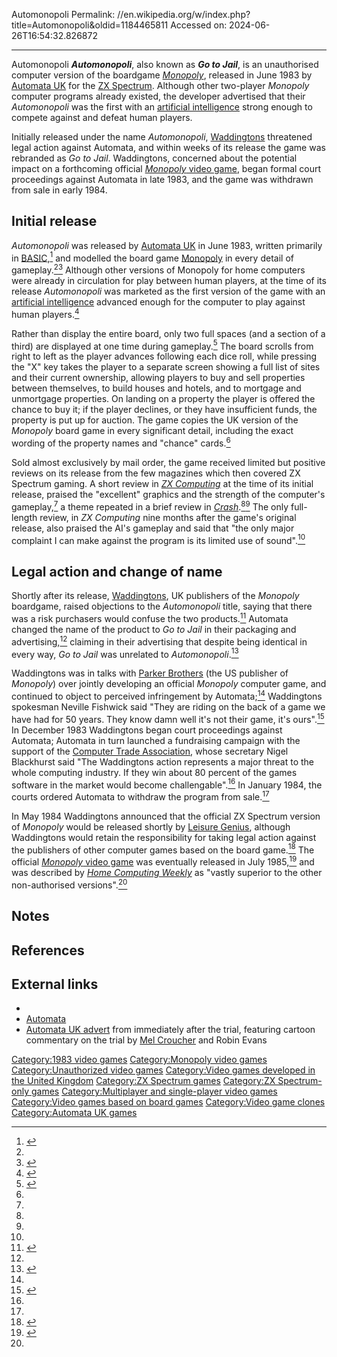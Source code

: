 Automonopoli
Permalink: //en.wikipedia.org/w/index.php?title=Automonopoli&oldid=1184465811
Accessed on: 2024-06-26T16:54:32.826872



------
Automonopoli
{{Short description|Unauthorised computer version of the boardgame Monopoly}}
{{Infobox video game
|title  = Automonopoli/Go to Jail
|image = Automonopoli_aka_Go_to_Jail_box_art.jpg
|developer = J. H. Woodhead
|publisher = [[Automata UK]]
|engine =
|released = [[1983 in video gaming|1983]]
|genre =
|modes = [[Single-player video game|Single-player]], [[Multiplayer]]
|platforms = [[ZX Spectrum]]
}}
'''''Automonopoli''''', also known as '''''Go to Jail''''', is an unauthorised computer version of the boardgame ''[[Monopoly (game)|Monopoly]]'', released in June 1983 by [[Automata UK]] for the [[ZX Spectrum]]. Although other two-player ''Monopoly'' computer programs already existed, the developer advertised that their ''Automonopoli'' was the first with an [[Artificial intelligence (video games)|artificial intelligence]] strong enough to compete against and defeat human players.

Initially released under the name ''Automonopoli'', [[Waddingtons]] threatened legal action against Automata, and within weeks of its release the game was rebranded as ''Go to Jail''. Waddingtons, concerned about the potential impact on a forthcoming official [[Monopoly (video games)|''Monopoly'' video game]], began formal court proceedings against Automata in late 1983, and the game was withdrawn from sale in early 1984.

== Initial release ==
''Automonopoli'' was released by [[Automata UK]] in June 1983, written primarily in [[BASIC]],<ref name="ZX Apr 84">{{cite journal |last=Hickling |first=Philip |date=April 1984 |title=Go To Jail |url=https://archive.org/stream/zxcomputing-magazine-1984-04/ZXComputing_1984_04#page/n49/mode/2up |journal=ZX Computing |publisher=Argus |pages=50 |access-date=14 May 2014}}</ref> and modelled the board game [[Monopoly (game)|Monopoly]] in every detail of gameplay.<ref name="ZX Apr 84" /><ref name="Crash Feb 84">{{cite journal |date=Feb 1984 |title=Go To Jail |url=https://archive.org/stream/Crash_No._01_1984-02_Newsfield_GB#page/n57/ |journal=Crash |publisher=Newsfield |volume=1 |issue=1 |pages=59 |access-date=14 May 2014}}</ref> Although other versions of Monopoly for home computers were already in circulation for play between human players, at the time of its release ''Automonopoli'' was marketed as the first version of the game with an [[Artificial intelligence (video games)|artificial intelligence]] advanced enough for the computer to play against human players.<ref>{{cite journal |date=9–15 June 1983 |title=Monopoly! |url=https://archive.org/stream/popular-computing-weekly-1983-06-09/PopularComputing_Weekly_Issue_1983-06-09#page/n45/ |journal=Popular Computing Weekly |publisher=Sunshine Publications |volume=2 |issue=23 |pages=46 |access-date=14 May 2014}}</ref>

Rather than display the entire board, only two full spaces (and a section of a third) are displayed at one time during gameplay.<ref name ="ZX Oct 83">{{cite journal |date=Oct–Nov 1983 |title=Automonopoli<!--Previous title (?): Monopoly!--> |url=https://archive.org/stream/zxcomputing-magazine-1983-10/ZXComputing_1983_10#page/n19/ |journal=ZX Computing |publisher=Argus |volume=1 |issue=9 |pages=20 |access-date=14 May 2014}}</ref> The board scrolls from right to left as the player advances following each dice roll, while pressing the "X" key takes the player to a separate screen showing a full list of sites and their current ownership, allowing players to buy and sell properties between themselves, to build houses and hotels, and to mortgage and unmortgage properties. On landing on a property the player is offered the chance to buy it; if the player declines, or they have insufficient funds, the property is put up for auction. The game copies the UK version of the ''Monopoly'' board game in every significant detail, including the exact wording of the property names and "chance" cards.<ref name="ZX Apr 84" />

Sold almost exclusively by mail order, the game received limited but positive reviews on its release from the few magazines which then covered ZX Spectrum gaming. A short review in ''[[ZX Computing]]'' at the time of its initial release, praised the "excellent" graphics and the strength of the computer's gameplay,<ref name="ZX Oct 83" /> a theme repeated in a brief review in [[Crash (magazine)|''Crash'']].<ref name="Crash Feb 84" /><ref name="ZX Oct 83" />{{efn|Prior to February 1984, ''Crash'' had been a mail-order catalogue. ''Go to Jail'' received a brief review in its first issue as a computing magazine, in a section in which existing software was reviewed and compared.}} The only full-length review, in ''ZX Computing'' nine months after the game's original release,{{efn|This review reviewed the game under the name of ''Go to Jail''.}} also praised the AI's gameplay and said that "the only major complaint I can make against the program is its limited use of sound".<ref name="ZX Apr 84" />

== Legal action and change of name ==
Shortly after its release, [[Waddingtons]], UK publishers of the ''Monopoly'' boardgame, raised objections to the ''Automonopoli'' title, saying that there was a risk purchasers would confuse the two products.<ref name="PCW Dec 83">{{cite journal |date=22 December 1983 |title=Monopoly game makers in new battle |url=https://archive.org/stream/popular-computing-weekly-1983-12-22/PopularComputing_Weekly_Issue_1983-12-22#page/n3/ |journal=Popular Computing Weekly |publisher=Sunshine Publications |volume=2 |issue=51 |pages=5 |access-date=14 May 2014}}</ref> Automata changed the name of the product to ''Go to Jail'' in their packaging and advertising,<ref name="PCW Dec 83" /> claiming in their advertising that despite being identical in every way, ''Go to Jail'' was unrelated to ''Automonopoli''.<ref>{{cite journal |last=Croucher |first=Mel |author-link1=Mel Croucher |date=21–27 Jul 1983 |title='Go To Jail' legal sensation |url=https://archive.org/stream/popular-computing-weekly-1983-07-21/PopularComputing_Weekly_Issue_1983-07-21#page/n47/ |journal=Popular Computing Weekly |publisher=Sunshine Publications |volume=2 |issue=29 |pages=48 |access-date=14 May 2014}}</ref>

Waddingtons was in talks with [[Parker Brothers]] (the US publisher of ''Monopoly'') over jointly developing an official ''Monopoly'' computer game, and continued to object to perceived infringement by Automata;<ref name="PCW Dec 83" /> Waddingtons spokesman Neville Fishwick said "They are riding on the back of a game we have had for 50 years. They know damn well it's not their game, it's ours".<ref name="HCW Jan 84">{{cite journal |date=10–16 Jan 1984 |title='Monopoly': judge orders sales halt |url=https://archive.org/stream/home-computing-weekly-044/Home_Computing_Weekly_044#page/n0/ |journal=Home Computing Weekly |publisher=Argus |issue=44 |pages=1–5 |access-date=14 May 2014}}</ref> In December 1983 Waddingtons began court proceedings against Automata; Automata in turn launched a fundraising campaign with the support of the [[Computer Trade Association]], whose secretary Nigel Blackhurst said "The Waddingtons action represents a major threat to the whole computing industry. If they win about 80 percent of the games software in the market would become challengable".<ref name="PCW Dec 83" /> In January 1984, the courts ordered Automata to withdraw the program from sale.<ref name="HCW Jan 84" /> 

In May 1984 Waddingtons announced that the official ZX Spectrum version of ''Monopoly'' would be released shortly by [[Leisure Genius]], although Waddingtons would retain the responsibility for taking legal action against the publishers of other computer games based on the board game.<ref>{{cite journal |date=3–9 May 1984 |title=Monopoly money for Leisure |url=https://archive.org/stream/popular-computing-weekly-1984-05-03/PopularComputing_Weekly_Issue_1984-05-03#page/n3/ |journal=Popular Computing Weekly |publisher=Sunshine Publications |volume=3 |issue=18 |pages=5 |access-date=14 May 2014}}</ref> The official [[Monopoly (1985 video game)|''Monopoly'' video game]] was eventually released in July 1985,<ref name="HCW Jul 85">{{cite journal |date=Jul 23–29, 1985 |title=Monopoly |url=https://archive.org/stream/home-computing-weekly-122/Home_Computing_Weekly_122#page/n17/ |journal=Home Computing Weekly |publisher=Argus |issue=122 |pages=19 |access-date=14 May 2014}}</ref> and was described by ''[[Home Computing Weekly]]'' as "vastly superior to the other non-authorised versions".<ref name="HCW Jul 85" />

== Notes ==
{{notelist}}

== References ==
{{reflist|30em}}

== External links ==
* {{WoS game|id=0002071|name=Automonopoli/Go to Jail}}
* [https://web.archive.org/web/20140523225802/http://www.automatasource.com/default.aspx Automata]
* [https://web.archive.org/web/20140524023021/http://www.automatasource.com/images/piman/PIMAN015.jpg Automata UK advert] from immediately after the trial, featuring cartoon commentary on the trial by [[Mel Croucher]] and Robin Evans

{{Monopoly}}
{{Portal bar|Games|Video games|border=yes}}
{{good article}}

[[Category:1983 video games]]
[[Category:Monopoly video games]]
[[Category:Unauthorized video games]]
[[Category:Video games developed in the United Kingdom]]
[[Category:ZX Spectrum games]]
[[Category:ZX Spectrum-only games]]
[[Category:Multiplayer and single-player video games]]
[[Category:Video games based on board games]]
[[Category:Video game clones]]
[[Category:Automata UK games]]